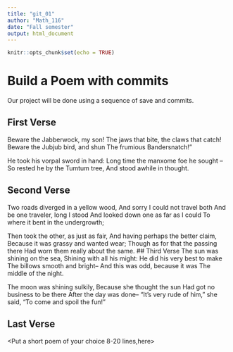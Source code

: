 ---
title: "git_01"
author: "Math_116"
date: "Fall semester"
output: html_document
---

```{r setup, include=FALSE}
knitr::opts_chunk$set(echo = TRUE)
```
# Build a Poem with commits
Our project will be done using a sequence of save and commits.

## First Verse 
Beware the Jabberwock, my son!
  The jaws that bite, the claws that catch!
Beware the Jubjub bird, and shun
  The frumious Bandersnatch!"

He took his vorpal sword in hand:
  Long time the manxome foe he sought --
So rested he by the Tumtum tree,
  And stood awhile in thought.

## Second Verse
Two roads diverged in a yellow wood,
And sorry I could not travel both
And be one traveler, long I stood
And looked down one as far as I could
To where it bent in the undergrowth;

Then took the other, as just as fair,
And having perhaps the better claim,
Because it was grassy and wanted wear;
Though as for that the passing there
Had worn them really about the same.
## Third Verse
 The sun was shining on the sea,
Shining with all his might:
He did his very best to make
The billows smooth and bright--
And this was odd, because it was
The middle of the night.

The moon was shining sulkily,
Because she thought the sun
Had got no business to be there
After the day was done--
"It's very rude of him," she said,
"To come and spoil the fun!"

## Last Verse
<Put a short poem of your choice 8-20 lines,here>
